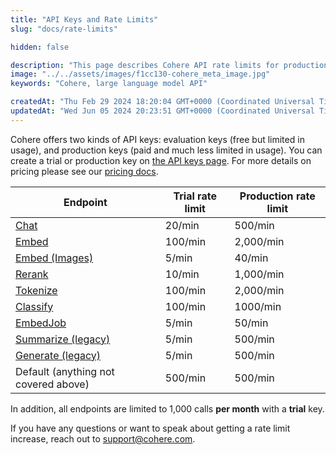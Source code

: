 ```yaml
---
title: "API Keys and Rate Limits"
slug: "docs/rate-limits"

hidden: false

description: "This page describes Cohere API rate limits for production and evaluation keys."
image: "../../assets/images/f1cc130-cohere_meta_image.jpg"  
keywords: "Cohere, large language model API"

createdAt: "Thu Feb 29 2024 18:20:04 GMT+0000 (Coordinated Universal Time)"
updatedAt: "Wed Jun 05 2024 20:23:51 GMT+0000 (Coordinated Universal Time)"
---
```

Cohere offers two kinds of API keys: evaluation keys (free but limited in usage), and production keys (paid and much less limited in usage). You can create a trial or production key on [the API keys page](https://dashboard.cohere.com/api-keys). For more details on pricing please see our [pricing docs](https://docs.cohere.com/v2/docs/how-does-cohere-pricing-work).

| Endpoint                                   | Trial rate limit      | Production rate limit |
| ------------------------------------------ | --------------------- | --------------------- |
| [Chat](/reference/chat)                    | 20/min                | 500/min               |
| [Embed](/reference/embed)                  | 100/min               | 2,000/min             |
| [Embed (Images)](/reference/embed)         | 5/min                 | 40/min                |
| [Rerank](/reference/rerank)                | 10/min                | 1,000/min             |
| [Tokenize](/reference/tokenize)            | 100/min               | 2,000/min             |
| [Classify](/reference/classify)            | 100/min               | 1000/min              |
| [EmbedJob](/reference/embed-jobs)          | 5/min                 | 50/min                |
| [Summarize (legacy)](/reference/summarize) | 5/min                 | 500/min               |
| [Generate (legacy)](/reference/generate)   | 5/min                 | 500/min               |
| Default (anything not covered above)       | 500/min               | 500/min               |

In addition, all endpoints are limited to 1,000 calls **per month** with a **trial** key.

If you have any questions or want to speak about getting a rate limit increase, reach out to support@cohere.com.
